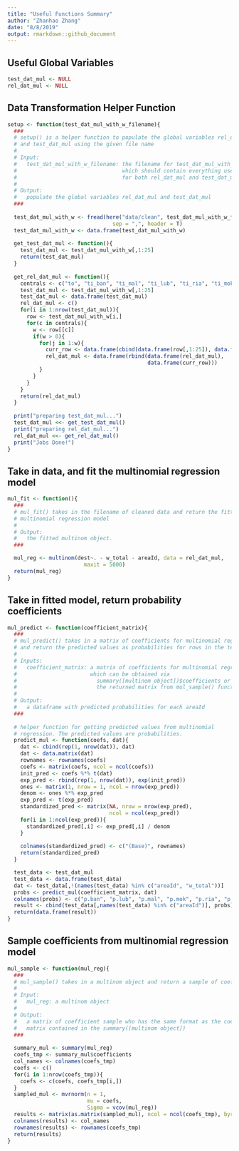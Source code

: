 ```yaml
---
title: "Useful Functions Summary"
author: "Zhanhao Zhang"
date: "8/8/2019"
output: rmarkdown::github_document
---
```


## Useful Global Variables
```r
test_dat_mul <- NULL
rel_dat_mul <- NULL
```

## Data Transformation Helper Function
```r
setup <- function(test_dat_mul_with_w_filename){
  ###
  # setup() is a helper function to populate the global variables rel_dat_mul
  # and test_dat_mul using the given file name
  #
  # Input:
  #   test_dat_mul_with_w_filename: the filename for test_dat_mul_with_w,
  #                                 which should contain everything useful
  #                                 for both rel_dat_mul and test_dat_mul.
  #
  # Output:
  #   populate the global variables rel_dat_mul and test_dat_mul
  ###
  
  test_dat_mul_with_w <- fread(here("data/clean", test_dat_mul_with_w_filename), 
                                 sep = ",", header = T)
  test_dat_mul_with_w <- data.frame(test_dat_mul_with_w)
    
  get_test_dat_mul <- function(){
    test_dat_mul <- test_dat_mul_with_w[,1:25]
    return(test_dat_mul)
  }
  
  get_rel_dat_mul <- function(){
    centrals <- c("to", "ti_ban", "ti_mal", "ti_lub", "ti_ria", "ti_mok", "ti_ure")
    test_dat_mul <- test_dat_mul_with_w[,1:25]
    test_dat_mul <- data.frame(test_dat_mul)
    rel_dat_mul <- c()
    for(i in 1:nrow(test_dat_mul)){
      row <- test_dat_mul_with_w[i,]
      for(c in centrals){
        w <- row[[c]]
        if(w > 0){
          for(j in 1:w){
            curr_row <- data.frame(cbind(data.frame(row[,1:25]), data.frame(dest = c)))
            rel_dat_mul <- data.frame(rbind(data.frame(rel_dat_mul),
                                            data.frame(curr_row)))
          }
        }
      }
    }
    return(rel_dat_mul)
  }
  
  print("preparing test_dat_mul...")
  test_dat_mul <<- get_test_dat_mul()
  print("preparing rel_dat_mul...")
  rel_dat_mul <<- get_rel_dat_mul()
  print("Jobs Done!")
}
```

## Take in data, and fit the multinomial regression model
```r
mul_fit <- function(){
  ###
  # mul_fit() takes in the filename of cleaned data and return the fitted
  # multinomial regression model
  #
  # Output:
  #   the fitted multinom object.
  ###

  mul_reg <- multinom(dest~. - w_total - areaId, data = rel_dat_mul, 
                        maxit = 5000)
  return(mul_reg)
}
```

## Take in fitted model, return probability coefficients
```r
mul_predict <- function(coefficient_matrix){
  ###
  # mul_predict() takes in a matrix of coefficients for multinomial regression
  # and return the predicted values as probabilities for rows in the test data
  #
  # Inputs:
  #   coefficient_matrix: a matrix of coefficients for multinomial regression,
  #                       which can be obtained via 
  #                         summary([multinom object])$coefficients or
  #                         the returned matrix from mul_sample() function
  #
  # Output:
  #   a dataframe with predicted probabilities for each areaId
  ###
  
  # helper function for getting predicted values from multinomial
  # regression. The predicted values are probabilities.
  predict_mul <- function(coefs, dat){
    dat <- cbind(rep(1, nrow(dat)), dat)
    dat <- data.matrix(dat)
    rownames <- rownames(coefs)
    coefs <- matrix(coefs, ncol = ncol(coefs))
    init_pred <- coefs %*% t(dat)
    exp_pred <- rbind(rep(1, nrow(dat)), exp(init_pred))
    ones <- matrix(1, nrow = 1, ncol = nrow(exp_pred))
    denom <- ones %*% exp_pred
    exp_pred <- t(exp_pred)
    standardized_pred <- matrix(NA, nrow = nrow(exp_pred),
                                ncol = ncol(exp_pred))
    for(i in 1:ncol(exp_pred)){
      standardized_pred[,i] <- exp_pred[,i] / denom
    }
    
    colnames(standardized_pred) <- c("(Base)", rownames)
    return(standardized_pred)
  }

  test_data <- test_dat_mul
  test_data <- data.frame(test_data)
  dat <- test_data[,!(names(test_data) %in% c("areaId", "w_total"))]
  probs <- predict_mul(coefficient_matrix, dat)
  colnames(probs) <- c("p.ban", "p.lub", "p.mal", "p.mok", "p.ria", "p.ure", "p.off")
  result <- cbind(test_data[,names(test_data) %in% c("areaId")], probs)
  return(data.frame(result))
}
```

## Sample coefficients from multinomial regression model
```r
mul_sample <- function(mul_reg){
  ###
  # mul_sample() takes in a multinom object and return a sample of coefficients
  #
  # Input:
  #   mul_reg: a multinom object
  #
  # Output:
  #   a matrix of coefficient sample who has the same format as the coefficient
  #   matrix contained in the summary([multinom object])
  ###
  
  summary_mul <- summary(mul_reg)
  coefs_tmp <- summary_mul$coefficients
  col_names <- colnames(coefs_tmp)
  coefs <- c()
  for(i in 1:nrow(coefs_tmp)){
    coefs <- c(coefs, coefs_tmp[i,])
  }
  sampled_mul <- mvrnorm(n = 1, 
                         mu = coefs,
                         Sigma = vcov(mul_reg))
  results <- matrix(as.matrix(sampled_mul), ncol = ncol(coefs_tmp), byrow = T)
  colnames(results) <- col_names
  rownames(results) <- rownames(coefs_tmp)
  return(results)
}
```
